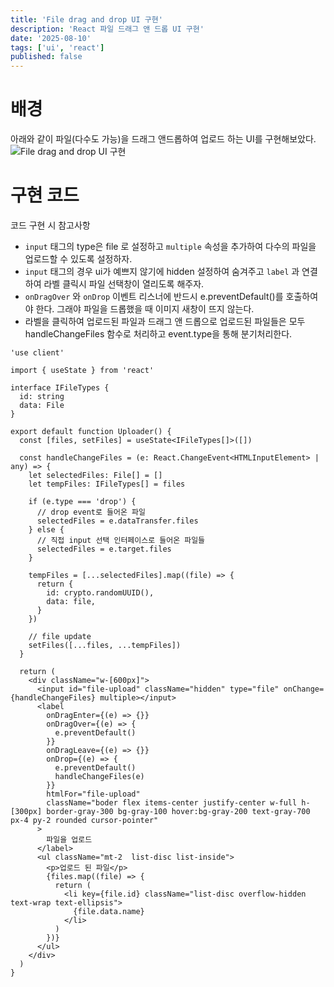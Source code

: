 ```yaml
---
title: 'File drag and drop UI 구현'
description: 'React 파일 드래그 앤 드롭 UI 구현'
date: '2025-08-10'
tags: ['ui', 'react']
published: false
---
```


# 배경

아래와 같이 파일(다수도 가능)을 드래그 앤드롭하여 업로드 하는 UI를 구현해보았다.
![File drag and drop UI 구현](file-drag-input.webp)

# 구현 코드

코드 구현 시 참고사항

- `input` 태그의 type은 file 로 설정하고 `multiple` 속성을 추가하여 다수의 파일을 업로드할 수 있도록 설정하자.
- `input` 태그의 경우 ui가 예쁘지 않기에 hidden 설정하여 숨겨주고 `label` 과 연결하여 라벨 클릭시 파일 선택창이 열리도록 해주자.
- `onDragOver` 와 `onDrop` 이벤트 리스너에 반드시 e.preventDefault()를 호출하여야 한다. 그래야 파일을 드롭했을 때 이미지 새창이 뜨지 않는다.
- 라벨을 클릭하여 업로드된 파일과 드래그 앤 드롭으로 업로드된 파일들은 모두 handleChangeFiles 함수로 처리하고 event.type을 통해 분기처리한다.

```tsx
'use client'

import { useState } from 'react'

interface IFileTypes {
  id: string
  data: File
}

export default function Uploader() {
  const [files, setFiles] = useState<IFileTypes[]>([])

  const handleChangeFiles = (e: React.ChangeEvent<HTMLInputElement> | any) => {
    let selectedFiles: File[] = []
    let tempFiles: IFileTypes[] = files

    if (e.type === 'drop') {
      // drop event로 들어온 파일
      selectedFiles = e.dataTransfer.files
    } else {
      // 직접 input 선택 인터페이스로 들어온 파일들
      selectedFiles = e.target.files
    }

    tempFiles = [...selectedFiles].map((file) => {
      return {
        id: crypto.randomUUID(),
        data: file,
      }
    })

    // file update
    setFiles([...files, ...tempFiles])
  }

  return (
    <div className="w-[600px]">
      <input id="file-upload" className="hidden" type="file" onChange={handleChangeFiles} multiple></input>
      <label
        onDragEnter={(e) => {}}
        onDragOver={(e) => {
          e.preventDefault()
        }}
        onDragLeave={(e) => {}}
        onDrop={(e) => {
          e.preventDefault()
          handleChangeFiles(e)
        }}
        htmlFor="file-upload"
        className="boder flex items-center justify-center w-full h-[300px] border-gray-300 bg-gray-100 hover:bg-gray-200 text-gray-700 px-4 py-2 rounded cursor-pointer"
      >
        파일을 업로드
      </label>
      <ul className="mt-2  list-disc list-inside">
        <p>업로드 된 파일</p>
        {files.map((file) => {
          return (
            <li key={file.id} className="list-disc overflow-hidden text-wrap text-ellipsis">
              {file.data.name}
            </li>
          )
        })}
      </ul>
    </div>
  )
}
```
